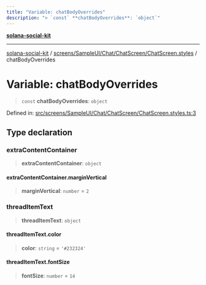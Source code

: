 ```yaml
---
title: "Variable: chatBodyOverrides"
description: "> `const` **chatBodyOverrides**: `object`"
---
```


[**solana-social-kit**](../../../../../../README.mdx)

***

[solana-social-kit](../../../../../../README.mdx) / [screens/SampleUI/Chat/ChatScreen/ChatScreen.styles](../README.mdx) / chatBodyOverrides

# Variable: chatBodyOverrides

> `const` **chatBodyOverrides**: `object`

Defined in: [src/screens/SampleUI/Chat/ChatScreen/ChatScreen.styles.ts:3](https://github.com/SendArcade/solana-app-kit/blob/bd4b3556b8f469c27ebb06f4df65b3a36b43ba3b/src/screens/SampleUI/Chat/ChatScreen/ChatScreen.styles.ts#L3)

## Type declaration

### extraContentContainer

> **extraContentContainer**: `object`

#### extraContentContainer.marginVertical

> **marginVertical**: `number` = `2`

### threadItemText

> **threadItemText**: `object`

#### threadItemText.color

> **color**: `string` = `'#232324'`

#### threadItemText.fontSize

> **fontSize**: `number` = `14`
